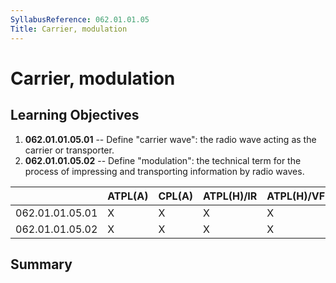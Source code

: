 ```yaml
---
SyllabusReference: 062.01.01.05
Title: Carrier, modulation
---
```


# Carrier, modulation

## Learning Objectives

1.  **062.01.01.05.01** -- Define "carrier wave": the radio wave acting as the
    carrier or transporter.
2.  **062.01.01.05.02** -- Define "modulation": the technical term for the
    process of impressing and transporting information by radio waves.

|                 | ATPL(A) | CPL(A) | ATPL(H)/IR | ATPL(H)/VFR | CPL(H) | IR  | CBIR(A) |
| --------------- | ------- | ------ | ---------- | ----------- | ------ | --- | ------- |
| 062.01.01.05.01 | X       | X      | X          | X           | X      | X   |         |
| 062.01.01.05.02 | X       | X      | X          | X           | X      | X   |         |

## Summary
